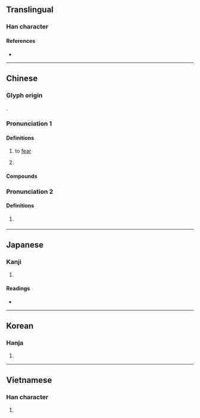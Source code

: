 {{also|怂}}
{{character info}}
==Translingual==

===Han character===
{{Han char|rn=61|rad=心|as=11|sn=15|four=28338|canj=HOP|ids=⿱從心}}

====References====
* {{Han ref|kx=0399.290|dkj=11127|dj=0739.160|hdz=42343.100|uh=616B|ud=24939|bh=BCA3|bd=48291}}

----

==Chinese==
{{zh-forms|s=怂}}

===Glyph origin===
{{Han etym}}
{{Han compound|從|心|ls=psc|c1=p|c2=s|t2=heart}}.

===Pronunciation 1===
{{zh-pron
|m=sǒng
|c=sung2
|mn=
|mn-t=song2
|mc=y
|oc=y
|ma=
|cat=v
}}

====Definitions====
{{zh-hanzi}}

# {{zh-obsolete}} to [[fear]]
# {{zh-used in|慫恿|to [[instigate]]; to [[incite]]; to [[provoke]]}}

====Compounds====
{{zh-der|慫恿}}

===Pronunciation 2===
{{zh-pron
|m=sóng
|cat=adj
}}

====Definitions====
{{zh-hanzi}}

# {{zh-alt-form|㞞}}
#: {{zh-x|你 慫{sóng} 了！|You are a '''chicken'''!}}

----

==Japanese==

===Kanji===
{{ja-kanji|grade=|rs=心11}}

# {{rfdef|ja|sort=心11}}

====Readings====
* {{ja-readings|on=[[しょう]] (shō)|kun=[[すすめる]] (susumeru)}}

----

==Korean==

===Hanja===
{{ko-hanja|hangeul=종|eumhun=|rv=jong|mr=chong|y=cong}}

# {{rfdef|ko|sort=心11}}

----

==Vietnamese==

===Han character===
{{vi-readings|rs=心11|reading=túng}}

# {{rfdef|vi|sort=心11}}